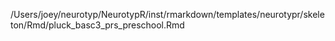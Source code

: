/Users/joey/neurotyp/NeurotypR/inst/rmarkdown/templates/neurotypr/skeleton/Rmd/pluck_basc3_prs_preschool.Rmd